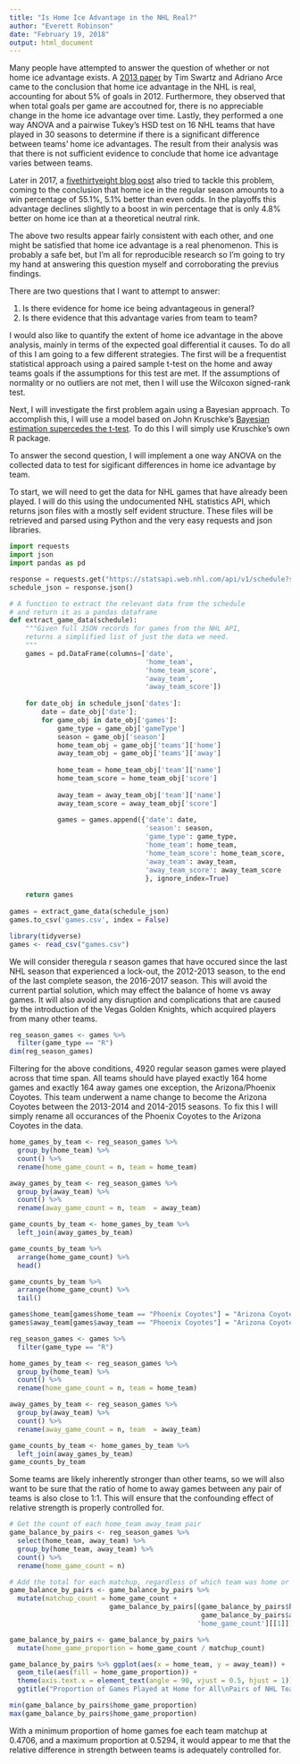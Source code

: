 ```yaml
---
title: "Is Home Ice Advantage in the NHL Real?"
author: "Everett Robinson"
date: "February 19, 2018"
output: html_document
---
```


Many people have attempted to answer the question of whether or not home ice advantage exists. A [2013 paper](http://people.stat.sfu.ca/~tim/papers/hca.pdf) by Tim Swartz and Adriano Arce came to the conclusion that home ice advantage in the NHL is real, accounting for about 5% of goals in 2012. Furthermore, they observed that when total goals per game are accoutned for, there is no appreciable change in the home ice advantage over time. Lastly, they performed a one way ANOVA and a pairwise Tukey's HSD test on 16 NHL teams that have played in 30 seasons to determine if there is a significant difference between teams' home ice advantages. The result from their analysis was that there is not sufficient evidence to conclude that home ice advantage varies between teams.

Later in 2017, a [fivethirtyeight blog post](https://fivethirtyeight.com/features/a-home-playoff-game-is-a-big-advantage-unless-you-p lay-hockey/) also tried to tackle this problem, coming to the conclusion that home ice in the regular season amounts to a win percentage of 55.1%, 5.1% better than even odds. In the playoffs this advantage declines slightly to a boost in win percentage that is only 4.8% better on home ice than at a theoretical neutral rink.

The above two results appear fairly consistent with each other, and one might be satisfied that home ice advantage is a real phenomenon. This is probably a safe bet, but I'm all for reproducible research so I'm going to try my hand at answering this question myself and corroborating the previus findings.

There are two questions that I want to attempt to answer:

1. Is there evidence for home ice being advantageous in general? 
2. Is there evidence that this advantage varies from team to team?

I would also like to quantify the extent of home ice advantage in the above analysis, mainly in terms of the expected goal differential it causes. To do all of this I am going to a few different strategies. The first will be a frequentist statistical approach using a paired sample t-test on the home and away teams goals if the assumptions for this test are met. If the assumptions of normality or no outliers are not met, then I will use the  Wilcoxon signed-rank test.

Next, I will investigate the first problem again using a Bayesian approach. To accomplish this, I will use a model based on John Kruschke's [Bayesian estimation supercedes the t-test](http://www.indiana.edu/~kruschke/BEST/BEST.pdf). To do this I will simply use Kruschke's own R package.

To answer the second question, I will implement a one way ANOVA on the collected data to test for sigificant differences in home ice advantage by team.

To start, we will need to get the data for NHL games that have already been played. I will do this using the undocumented NHL statistics API, which returns json files with a mostly self evident structure. These files will be retrieved and parsed using Python and the very easy requests and json libraries. 

```python
import requests
import json
import pandas as pd

response = requests.get("https://statsapi.web.nhl.com/api/v1/schedule?startDate=2013-09-18&endDate=2017-08-1")
schedule_json = response.json()

# A function to extract the relevant data from the schedule
# and return it as a pandas dataframe
def extract_game_data(schedule):
    """Given full JSON records for games from the NHL API,
    returns a simplified list of just the data we need.
    """
    games = pd.DataFrame(columns=['date', 
                                  'home_team', 
                                  'home_team_score', 
                                  'away_team', 
                                  'away_team_score'])
    
    for date_obj in schedule_json['dates']:
        date = date_obj['date'];
        for game_obj in date_obj['games']:
            game_type = game_obj['gameType']
            season = game_obj['season']
            home_team_obj = game_obj['teams']['home']
            away_team_obj = game_obj['teams']['away']
            
            home_team = home_team_obj['team']['name']
            home_team_score = home_team_obj['score']
            
            away_team = away_team_obj['team']['name']
            away_team_score = away_team_obj['score']
            
            games = games.append({'date': date,
                                  'season': season,
                                  'game_type': game_type,
                                  'home_team': home_team,
                                  'home_team_score': home_team_score,
                                  'away_team': away_team,
                                  'away_team_score': away_team_score
                                  }, ignore_index=True)
    
    return games
    
games = extract_game_data(schedule_json)
games.to_csv('games.csv', index = False)
```


```r
library(tidyverse)
games <- read_csv("games.csv")
```

We will consider theregula r season games that have occured since the last NHL season that experienced a lock-out, the 2012-2013 season, to the end of the last complete season, the 2016-2017 season. This will avoid the current partial solution, which may effect the balance of home vs away games. It will also avoid any disruption and complications that are caused by the introduction of the Vegas Golden Knights, which acquired players from many other teams.

```r
reg_season_games <- games %>% 
  filter(game_type == "R")
dim(reg_season_games)
```

Filtering for the above conditions, 4920 regular season games were played across that time span. All teams should have played exactly 164 home games and exactly 164 away games one exception, the Arizona/Phoenix Coyotes. This team underwent a name change to become the Arizona Coyotes between the 2013-2014 and 2014-2015 seasons. To fix this I will simply rename all occurances of the Phoenix Coyotes to the Arizona Coyotes in the data.

```r
home_games_by_team <- reg_season_games %>% 
  group_by(home_team) %>% 
  count() %>% 
  rename(home_game_count = n, team = home_team)

away_games_by_team <- reg_season_games %>% 
  group_by(away_team) %>% 
  count() %>% 
  rename(away_game_count = n, team  = away_team)

game_counts_by_team <- home_games_by_team %>% 
  left_join(away_games_by_team) 

game_counts_by_team %>% 
  arrange(home_game_count) %>% 
  head()

game_counts_by_team %>% 
  arrange(home_game_count) %>% 
  tail()
```
```r
games$home_team[games$home_team == "Phoenix Coyotes"] = "Arizona Coyotes"
games$away_team[games$away_team == "Phoenix Coyotes"] = "Arizona Coyotes"

reg_season_games <- games %>% 
  filter(game_type == "R")

home_games_by_team <- reg_season_games %>% 
  group_by(home_team) %>% 
  count() %>% 
  rename(home_game_count = n, team = home_team)

away_games_by_team <- reg_season_games %>% 
  group_by(away_team) %>% 
  count() %>% 
  rename(away_game_count = n, team  = away_team)

game_counts_by_team <- home_games_by_team %>% 
  left_join(away_games_by_team) 
game_counts_by_team
```

Some teams are likely inherently stronger than other teams, so we will also want to be sure that the ratio of home to away games between any pair of teams is also close to 1:1. This will ensure that the confounding effect of relative strength is properly controlled for.

```r
# Get the count of each home_team away_team pair
game_balance_by_pairs <- reg_season_games %>% 
  select(home_team, away_team) %>%
  group_by(home_team, away_team) %>%
  count() %>%
  rename(home_game_count = n)

# Add the total for each matchup, regardless of which team was home or away
game_balance_by_pairs <- game_balance_by_pairs %>%
  mutate(matchup_count = home_game_count + 
                         game_balance_by_pairs[(game_balance_by_pairs$home_team == away_team &
                                                game_balance_by_pairs$away_team == home_team),
                                               'home_game_count'][[1]])

game_balance_by_pairs <- game_balance_by_pairs %>%
  mutate(home_game_proportion = home_game_count / matchup_count)

game_balance_by_pairs %>% ggplot(aes(x = home_team, y = away_team)) + 
  geom_tile(aes(fill = home_game_proportion)) +
  theme(axis.text.x = element_text(angle = 90, vjust = 0.5, hjust = 1)) +
  ggtitle("Proportion of Games Played at Home for All\nPairs of NHL Teams (2012 - 2017)")
```

```r
min(game_balance_by_pairs$home_game_proportion)
max(game_balance_by_pairs$home_game_proportion)
```

With a minimum proportion of home games foe each team matchup at 0.4706, and a maximum proportion at 0.5294, it would appear to me that the relative difference in strength between teams is adequately controlled for.
